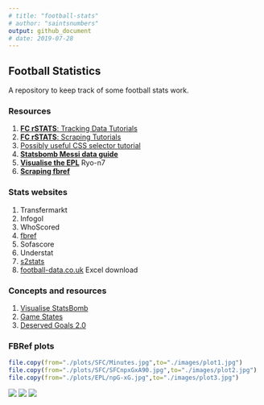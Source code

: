 ---
# title: "football-stats"
# author: "saintsnumbers"
output: github_document
# date: 2019-07-28
---

## Football Statistics

A repository to keep track of some football stats work.

### Resources

1. [**FC rSTATS**: Tracking Data Tutorials](https://github.com/FCrSTATS/TrackingDataTutorials)
1. [**FC rSTATS**: Scraping Tutorials](https://github.com/FCrSTATS/ScrapingTutorials)
1. [Possibly useful CSS selector tutorial](http://flukeout.github.io/)
1. [**Statsbomb Messi data guide**](https://statsbomb.com/2019/07/messi-data-release-part-1-working-with-statsbomb-data-in-r/)
1. [**Visualise the EPL**](https://ryo-n7.github.io/2019-11-21-visualize-EPL-part-1/) Ryo-n7
1. [**Scraping fbref**](https://chmartin.github.io/2019/02/18/EPL-History-Scraping.html)

### Stats websites

1. Transfermarkt
1. Infogol
1. WhoScored
1. [fbref](https://fbref.com/)
1. Sofascore
1. Understat
1. [s2stats](https://s2stats.home.blog/)
1. [football-data.co.uk](https://www.football-data.co.uk/downloadm.php) Excel download

### Concepts and resources

1. [Visualise StatsBomb](https://ryo-n7.github.io/2019-08-21-visualize-soccer-statsbomb-part-1/)
1. [Game States](https://7500toholte.sbnation.com/platform/amp/2019/8/21/20812030/expected-villa-afc-bournemouth-game-states-responsible-analysis)
1. [Deserved Goals 2.0](https://8yards8feet.wordpress.com/2019/09/07/deserved-goals-2-0/amp/)

### FBRef plots

```{r,include=F}
file.copy(from="./plots/SFC/Minutes.jpg",to="./images/plot1.jpg")
file.copy(from="./plots/SFC/SFCnpxGxA90.jpg",to="./images/plot2.jpg")
file.copy(from="./plots/EPL/npG-xG.jpg",to="./images/plot3.jpg")
```


![](./images/plot1.jpg)
![](./images/plot2.jpg)
![](./images/plot3.jpg)